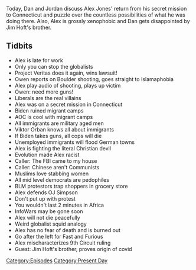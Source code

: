 {{Episode
    | title             = March 23-24, 2021
    | caption           = [https://knowledgefight.libsyn.com/543-march-23-24-2021 Listen to this episode on Libsyn]
    | episodeNumber     = 543
    | length            = 01:22:56
    | airDate           = March 26, 2021
    | coverageStartDate = March 23, 2021
    | coverageEndDate   = March 24, 2021
    | episodeType       = [[:Category:Present Day|Present Day]]
    | appearance        = [[Owen Shroyer]], [[Alexandria Ocasio-Cortez]], [[Viktor Orban]], [[OJ Simpson]], [[Jim Hoft's brother]]
    | oocDrop           = Plastic fruit is fake
    | previousEpisode   = [[542: September 15, 2010]]
    | nextEpisode       = [[544: May 1, 2003]]
}}

{{Stub}}

Today, Dan and Jordan discuss Alex Jones' return from his secret mission to Connecticut and puzzle over the countless possibilities of what he was doing there. Also, Alex is grossly xenophobic and Dan gets disappointed by Jim Hoft's brother.

==Tidbits==

*Alex is late for work
*Only you can stop the globalists
*Project Veritas does it again, wins lawsuit!
*Owen reports on Boulder shooting, goes straight to Islamaphobia
*Alex play audio of shooting, plays up victim
*Owen: need more guns!
*Liberals are the real villains
*Alex was on a secret mission in Connecticut
*Biden ruined migrant camps
*AOC is cool with migrant camps
*All immigrants are military aged men
*Viktor Orban knows all about immigrants
*If Biden takes guns, all cops will die
*Unemployed immigrants will flood German towns
*Alex is fighting the literal Christian devil
*Evolution made Alex racist
*Caller: The FBI came to my house
*Caller: Chinese aren't Communists
*Muslims love stabbing women
*All mid level democrats are pedophiles
*BLM protestors trap shoppers in grocery store
*Alex defends OJ Simpson
*Don't put up with protest
*You wouldn't last 2 minutes in Africa
*InfoWars may be gone soon
*Alex will not die peacefully
*Weird globalist squid analogy
*Alex has no fear of death and is burned out
*Go after the left for Fast and Furious
*Alex mischaracterizes 9th Circuit ruling
*Guest: Jim Hoft's brother, proves origin of covid

[[Category:Episodes]]
[[Category:Present Day]]
